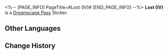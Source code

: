 <%-- [PAGE_INFO]
PageTitle=#Lost (IV)#
[END_PAGE_INFO] --%>
{{Stub|Location information}}
{{Item Infobox
|id          = 223433
|image       = Dreamscape Pass Sticker Text.png
|type        = Dreamscape Pass Sticker
|type2       = Eldritch Dreamfall (I) Stickers
|invCategory = 
|rarity      = 4
|effect      = Digital stickers that can be used to decorate the pages of the Dreamtour Handbook. They come in many different styles.
|description = 
|source1     = [[Find the giant whale-shaped dream bubble in the hotel in the Dreamscape]]
}}
{{Description|There is a dance hall on the hundred-and-fifty-sixth floor, and its lights are sure to blind you.}}
'''Lost (IV)''' is a [[Dreamscape Pass]] Sticker.

==Other Languages==
{{Other Languages
|en   = Lost (IV)
|zhs  = 迷失•其四
|zht  = 迷失•其四
|ja   = ロスト・4
|ko   = 방황•4
|es   = Extravío IV
|fr   = Perdu (IV)
|ru   = Утраченное IV
|th   = หลงทาง 4
|vi   = Lạc Lối (4)
|de   = Verloren (IV)
|id   = Tersesat 4
|pt   = Perdido (IV)
}}

==Change History==
{{Change History|2.0}}